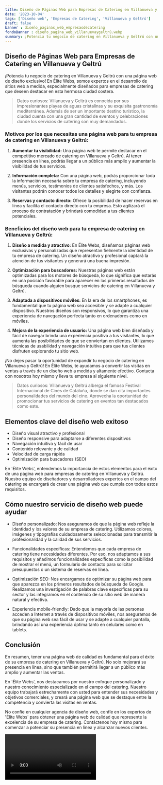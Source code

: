 ```yaml
---
title: Diseño de Páginas Web para Empresas de Catering en Villanueva y Geltrú
date: '2023-10-04'
tags: ['Diseño web', 'Empresas de Catering', 'Villanueva y Geltrú']
draft: false
banner : diseño_paginas_web_empresasdecatering
fondoBanner : diseño_pagina_web_villanuevaygeltrú.webp
summary: ¡Potencia tu negocio de catering en Villanueva y Geltrú con una página web de diseño exclusivo! En Élite Webs, somos expertos en el desarrollo de sitios web a medida, especialmente diseñados para empresas de catering que deseen destacar en esta hermosa ciudad costera. 
---
```


## Diseño de Páginas Web para Empresas de Catering en Villanueva y Geltrú

¡Potencia tu negocio de catering en Villanueva y Geltrú con una página web de diseño exclusivo! En Élite Webs, somos expertos en el desarrollo de sitios web a medida, especialmente diseñados para empresas de catering que deseen destacar en esta hermosa ciudad costera. 

> Datos curiosos: Villanueva y Geltrú es conocida por sus impresionantes playas de aguas cristalinas y su exquisita gastronomía mediterránea. Además de ser un importante destino turístico, la ciudad cuenta con una gran cantidad de eventos y celebraciones donde los servicios de catering son muy demandados.

### Motivos por los que necesitas una página web para tu empresa de catering en Villanueva y Geltrú:

1. **Aumentar tu visibilidad:** Una página web te permite destacar en el competitivo mercado de catering en Villanueva y Geltrú. Al tener presencia en línea, podrás llegar a un público más amplio y aumentar la visibilidad de tus servicios.

2. **Información completa:** Con una página web, podrás proporcionar toda la información necesaria sobre tu empresa de catering, incluyendo menús, servicios, testimonios de clientes satisfechos, y más. Los visitantes podrán conocer todos los detalles y elegirte con confianza.

3. **Reservas y contacto directo:** Ofrece la posibilidad de hacer reservas en línea y facilita el contacto directo con tu empresa. Esto agilizará el proceso de contratación y brindará comodidad a tus clientes potenciales.

### Beneficios del diseño web para tu empresa de catering en Villanueva y Geltrú:

1. **Diseño a medida y atractivo:** En Élite Webs, diseñamos páginas web exclusivas y personalizadas que representan fielmente la identidad de tu empresa de catering. Un diseño atractivo y profesional captará la atención de tus visitantes y generará una buena impresión.

2. **Optimización para buscadores:** Nuestras páginas web están optimizadas para los motores de búsqueda, lo que significa que estarás en una posición favorable para aparecer en los primeros resultados de búsqueda cuando alguien busque servicios de catering en Villanueva y Geltrú.

3. **Adaptada a dispositivos móviles:** En la era de los smartphones, es fundamental que tu página web sea accesible y se adapte a cualquier dispositivo. Nuestros diseños son responsivos, lo que garantiza una experiencia de navegación perfecta tanto en ordenadores como en móviles.

4. **Mejora de la experiencia de usuario:** Una página web bien diseñada y fácil de navegar brinda una experiencia positiva a tus visitantes, lo que aumenta las posibilidades de que se conviertan en clientes. Utilizamos técnicas de usabilidad y navegación intuitiva para que tus clientes disfruten explorando tu sitio web.

¡No dejes pasar la oportunidad de expandir tu negocio de catering en Villanueva y Geltrú! En Élite Webs, te ayudamos a convertir las visitas en ventas a través de un diseño web a medida y altamente efectivo. Contacta con nosotros hoy mismo y lleva tu empresa al siguiente nivel.

> Datos curiosos: Villanueva y Geltrú alberga el famoso Festival Internacional de Cines de Cataluña, donde se dan cita importantes personalidades del mundo del cine. Aprovecha la oportunidad de promocionar tus servicios de catering en eventos tan destacados como este.

<GifSeo />

<Cta />

## Elementos clave del diseño web exitoso

- Diseño visual atractivo y profesional
- Diseño responsive para adaptarse a diferentes dispositivos
- Navegación intuitiva y fácil de usar
- Contenido relevante y de calidad
- Velocidad de carga rápida
- Optimización para buscadores (SEO)

En 'Élite Webs', entendemos la importancia de estos elementos para el éxito de una página web para empresas de catering en Villanueva y Geltrú. Nuestro equipo de diseñadores y desarrolladores expertos en el campo del catering se encargará de crear una página web que cumpla con todos estos requisitos.

## Cómo nuestro servicio de diseño web puede ayudar

- Diseño personalizado: Nos aseguramos de que la página web refleje la identidad y los valores de su empresa de catering. Utilizamos colores, imágenes y tipografías cuidadosamente seleccionadas para transmitir la profesionalidad y la calidad de sus servicios.

- Funcionalidades específicas: Entendemos que cada empresa de catering tiene necesidades diferentes. Por eso, nos adaptamos a sus requisitos y añadimos funcionalidades específicas como la posibilidad de mostrar el menú, un formulario de contacto para solicitar presupuestos o un sistema de reservas en línea.

- Optimización SEO: Nos encargamos de optimizar su página web para que aparezca en los primeros resultados de búsqueda de Google. Realizamos una investigación de palabras clave específicas para su sector y las integramos en el contenido de su sitio web de manera natural y efectiva.

- Experiencia mobile-friendly: Dado que la mayoría de las personas acceden a Internet a través de dispositivos móviles, nos aseguramos de que su página web sea fácil de usar y se adapte a cualquier pantalla, brindando así una experiencia óptima tanto en celulares como en tablets.

## Conclusión

En resumen, tener una página web de calidad es fundamental para el éxito de su empresa de catering en Villanueva y Geltrú. No solo mejorará su presencia en línea, sino que también permitirá llegar a un público más amplio y aumentar las ventas.

En 'Élite Webs', nos destacamos por nuestro enfoque personalizado y nuestro conocimiento especializado en el campo del catering. Nuestro equipo trabajará estrechamente con usted para entender sus necesidades y objetivos comerciales, y creará una página web que se destaque entre la competencia y convierta las visitas en ventas.

No confíe en cualquier agencia de diseño web, confíe en los expertos de 'Élite Webs' para obtener una página web de calidad que represente la excelencia de su empresa de catering. Contáctenos hoy mismo para comenzar a potenciar su presencia en línea y alcanzar nuevos clientes.

<Video />

<CtaBot job='Empresas de Catering' city='Villanueva y Geltrú'/>

<Gmaps query='Villanueva y Geltrú+españa+maps' />